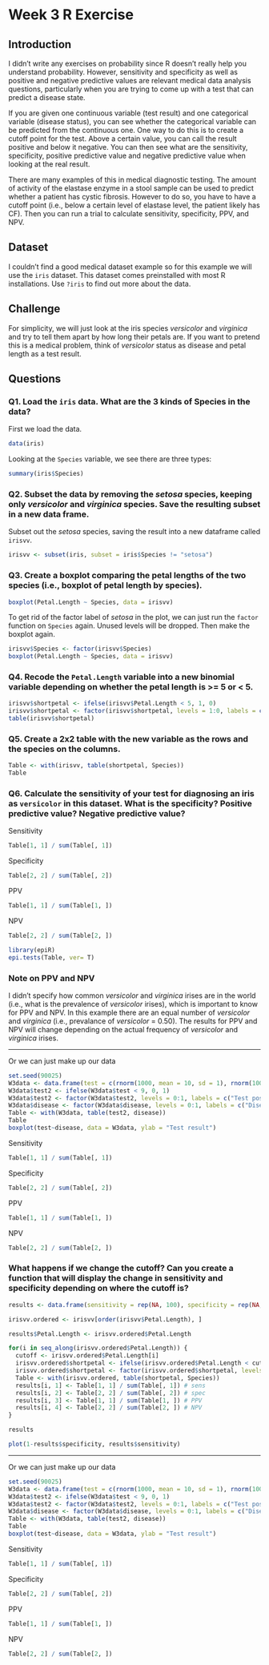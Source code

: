 Week 3 R Exercise
====

## Introduction
I didn't write any exercises on probability since R doesn't really help you understand probability. However, sensitivity and specificity as well as positive and negative predictive values are relevant medical data analysis questions, particularly when you are trying to come up with a test that can predict a disease state.

If you are given one continuous variable (test result) and one categorical variable (disease status), you can see whether the categorical variable can be predicted from the continuous one. One way to do this is to create a cutoff point for the test. Above a certain value, you can call the result positive and below it negative. You can then see what are the sensitivity, specificity, positive predictive value and negative predictive value when looking at the real result.

There are many examples of this in medical diagnostic testing. The amount of activity of the elastase enzyme in a stool sample can be used to predict whether a patient has cystic fibrosis. However to do so, you have to have a cutoff point (i.e., below a certain level of elastase level, the patient likely has CF). Then you can run a trial to calculate sensitivity, specificity, PPV, and NPV.

## Dataset
I couldn't find a good medical dataset example so for this example we will use the `iris` dataset. This dataset comes preinstalled with most R installations. Use `?iris` to find out more about the data.

## Challenge
For simplicity, we will just look at the iris species *versicolor* and *virginica* and try to tell them apart by how long their petals are. If you want to pretend this is a medical problem, think of *versicolor* status as disease and petal length as a test result.

## Questions
### Q1. Load the `iris` data. What are the 3 kinds of Species in the data? 

First we load the data.

```r
data(iris)
```

Looking at the `Species` variable, we see there are three types:

```r
summary(iris$Species)
```

### Q2. Subset the data by removing the *setosa* species, keeping only *versicolor* and *virginica* species. Save the resulting subset in a new data frame.

Subset out the *setosa* species, saving the result into a new dataframe called `irisvv`.

```r
irisvv <- subset(iris, subset = iris$Species != "setosa")
```

### Q3. Create a boxplot comparing the petal lengths of the two species (i.e., boxplot of petal length by species).

```r
boxplot(Petal.Length ~ Species, data = irisvv)
```

To get rid of the factor label of *setosa* in the plot, we can just run the `factor` function on `Species` again. Unused levels will be dropped. Then make the boxplot again.

```r
irisvv$Species <- factor(irisvv$Species)
boxplot(Petal.Length ~ Species, data = irisvv)
```

### Q4. Recode the `Petal.Length` variable into a new binomial variable depending on whether the petal length is >= 5 or < 5.

```r
irisvv$shortpetal <- ifelse(irisvv$Petal.Length < 5, 1, 0)
irisvv$shortpetal <- factor(irisvv$shortpetal, levels = 1:0, labels = c("<5 cm", ">=5 cm"))
table(irisvv$shortpetal)
```

### Q5. Create a 2x2 table with the new variable as the rows and the species on the columns.

```r
Table <- with(irisvv, table(shortpetal, Species))
Table
```

### Q6. Calculate the sensitivity of your test for diagnosing an iris as `versicolor` in this dataset. What is the specificity? Positive predictive value? Negative predictive value?

Sensitivity
```r
Table[1, 1] / sum(Table[, 1])
```

Specificity
```r
Table[2, 2] / sum(Table[, 2])
```

PPV
```r
Table[1, 1] / sum(Table[1, ])
```

NPV
```r
Table[2, 2] / sum(Table[2, ])
```

```r
library(epiR)
epi.tests(Table, ver= T)
```


### Note on PPV and NPV
I didn't specify how common *versicolor* and *virginica* irises are in the world (i.e., what is the prevalence of *versicolor* irises), which is important to know for PPV and NPV. In this example there are an equal number of *versicolor* and *virginica* (i.e., prevalance of *versicolor* = 0.50). The results for PPV and NPV will change depending on the actual frequency of *versicolor* and *virginica* irises.

----

Or we can just make up our data
```r
set.seed(90025)
W3data <- data.frame(test = c(rnorm(1000, mean = 10, sd = 1), rnorm(1000, mean = 8, sd = 1)), disease = c(rep(1, 1000), rep(0, 1000)))
W3data$test2 <- ifelse(W3data$test < 9, 0, 1)
W3data$test2 <- factor(W3data$test2, levels = 0:1, labels = c("Test pos", "Test neg"))
W3data$disease <- factor(W3data$disease, levels = 0:1, labels = c("Disease pos", "Disease neg"))
Table <- with(W3data, table(test2, disease))
Table
boxplot(test~disease, data = W3data, ylab = "Test result")
```

Sensitivity
```r
Table[1, 1] / sum(Table[, 1])
```

Specificity
```r
Table[2, 2] / sum(Table[, 2])
```

PPV
```r
Table[1, 1] / sum(Table[1, ])
```

NPV
```r
Table[2, 2] / sum(Table[2, ])
```

### What happens if we change the cutoff? Can you create a function that will display the change in sensitivity and specificity depending on where the cutoff is?

```r
results <- data.frame(sensitivity = rep(NA, 100), specificity = rep(NA, 100), PPV = rep(NA, 100), NPV = rep(NA, 100))

irisvv.ordered <- irisvv[order(irisvv$Petal.Length), ]

results$Petal.Length <- irisvv.ordered$Petal.Length

for(i in seq_along(irisvv.ordered$Petal.Length)) {
  cutoff <- irisvv.ordered$Petal.Length[i]
  irisvv.ordered$shortpetal <- ifelse(irisvv.ordered$Petal.Length < cutoff, 1, 0)
  irisvv.ordered$shortpetal <- factor(irisvv.ordered$shortpetal, levels = 1:0, labels = c("<5 cm", ">5 cm"))
  Table <- with(irisvv.ordered, table(shortpetal, Species))
  results[i, 1] <- Table[1, 1] / sum(Table[, 1]) # sens
  results[i, 2] <- Table[2, 2] / sum(Table[, 2]) # spec
  results[i, 3] <- Table[1, 1] / sum(Table[1, ]) # PPV
  results[i, 4] <- Table[2, 2] / sum(Table[2, ]) # NPV
}

results

plot(1-results$specificity, results$sensitivity)
```

-----

Or we can just make up our data
```r
set.seed(90025)
W3data <- data.frame(test = c(rnorm(1000, mean = 10, sd = 1), rnorm(1000, mean = 8, sd = 1)), disease = c(rep(1, 1000), rep(0, 1000)))
W3data$test2 <- ifelse(W3data$test < 9, 0, 1)
W3data$test2 <- factor(W3data$test2, levels = 0:1, labels = c("Test pos", "Test neg"))
W3data$disease <- factor(W3data$disease, levels = 0:1, labels = c("Disease pos", "Disease neg"))
Table <- with(W3data, table(test2, disease))
Table
boxplot(test~disease, data = W3data, ylab = "Test result")
```

Sensitivity
```r
Table[1, 1] / sum(Table[, 1])
```

Specificity
```r
Table[2, 2] / sum(Table[, 2])
```

PPV
```r
Table[1, 1] / sum(Table[1, ])
```

NPV
```r
Table[2, 2] / sum(Table[2, ])
```